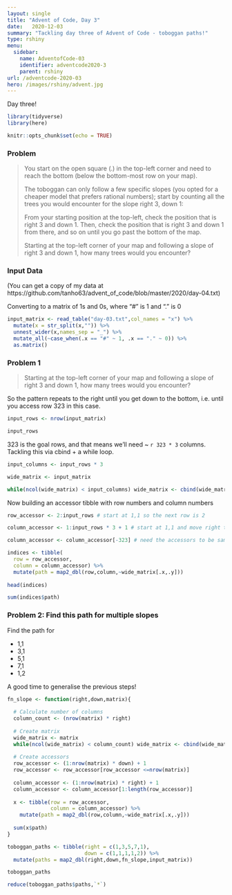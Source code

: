 ```yaml
---
layout: single
title: "Advent of Code, Day 3"
date:   2020-12-03
summary: "Tackling day three of Advent of Code - toboggan paths!"
type: rshiny
menu:
  sidebar:
    name: AdventofCode-03
    identifier: adventcode2020-3
    parent: rshiny
url: /adventcode-2020-03
hero: /images/rshiny/advent.jpg
---
```


Day three!

```r
library(tidyverse)
library(here)

knitr::opts_chunk$set(echo = TRUE)
```

### Problem

> You start on the open square (.) in the top-left corner and need to reach the bottom (below the bottom-most row on your map).
> 
> The toboggan can only follow a few specific slopes (you opted for a cheaper model that prefers rational numbers); start by counting all the trees you would encounter for the slope right 3, down 1:
> 
> From your starting position at the top-left, check the position that is right 3 and down 1. Then, check the position that is right 3 and down 1 from there, and so on until you go past the bottom of the map.
>
> Starting at the top-left corner of your map and following a slope of right 3 and down 1, how many trees would you encounter?

### Input Data

(You can get a copy of my data at https://github.com/tanho63/advent_of_code/blob/master/2020/day-04.txt)

Converting to a matrix of 1s and 0s, where "#" is 1 and "." is 0

```r
input_matrix <- read_table("day-03.txt",col_names = "x") %>% 
  mutate(x = str_split(x,"")) %>% 
  unnest_wider(x,names_sep = "_") %>% 
  mutate_all(~case_when(.x == "#" ~ 1, .x == "." ~ 0)) %>% 
  as.matrix()
```

### Problem 1

> Starting at the top-left corner of your map and following a slope of right 3 and down 1, how many trees would you encounter?

So the pattern repeats to the right until you get down to the bottom, i.e. until you access row 323 in this case.

```r
input_rows <- nrow(input_matrix)

input_rows

```

323 is the goal rows, and that means we'll need ~ `r 323 * 3` columns. Tackling this via cbind + a while loop. 

```r
input_columns <- input_rows * 3

wide_matrix <- input_matrix

while(ncol(wide_matrix) < input_columns) wide_matrix <- cbind(wide_matrix,input_matrix)
```

Now building an accessor tibble with row numbers and column numbers

```r
row_accessor <- 2:input_rows # start at 1,1 so the next row is 2

column_accessor <- 1:input_rows * 3 + 1 # start at 1,1 and move right three, so next column is 4

column_accessor <- column_accessor[-323] # need the accessors to be same length

indices <- tibble(
  row = row_accessor,
  column = column_accessor) %>%
  mutate(path = map2_dbl(row,column,~wide_matrix[.x,.y]))
  
head(indices)

sum(indices$path)
```

### Problem 2: Find this path for multiple slopes

Find the path for

- 1,1
- 3,1
- 5,1
- 7,1
- 1,2

A good time to generalise the previous steps!

```r

fn_slope <- function(right,down,matrix){
  
  # Calculate number of columns
  column_count <- (nrow(matrix) * right)
  
  # Create matrix
  wide_matrix <- matrix
  while(ncol(wide_matrix) < column_count) wide_matrix <- cbind(wide_matrix,matrix)
  
  # Create accessors
  row_accessor <- (1:nrow(matrix) * down) + 1
  row_accessor <- row_accessor[row_accessor <=nrow(matrix)]
  
  column_accessor <- (1:nrow(matrix) * right) + 1
  column_accessor <- column_accessor[1:length(row_accessor)]
  
  x <- tibble(row = row_accessor,
              column = column_accessor) %>% 
    mutate(path = map2_dbl(row,column,~wide_matrix[.x,.y]))
  
  sum(x$path)
}

toboggan_paths <- tibble(right = c(1,3,5,7,1),
                         down = c(1,1,1,1,2)) %>% 
  mutate(paths = map2_dbl(right,down,fn_slope,input_matrix))

toboggan_paths

reduce(toboggan_paths$paths,`*`)

```
